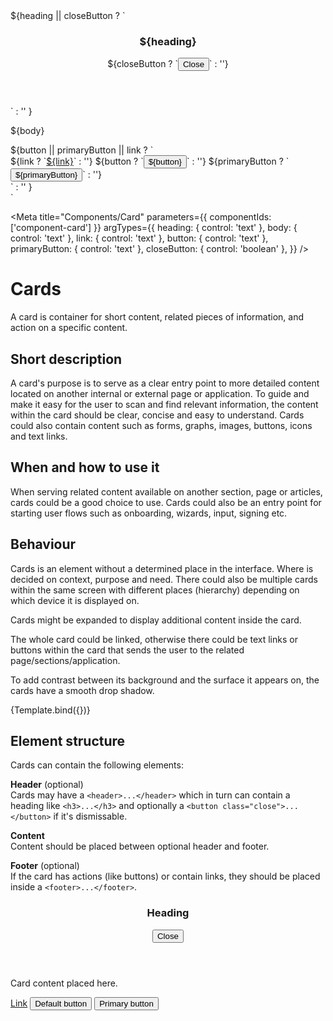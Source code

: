 
  <section class="card">
      ${heading || closeButton ?
      `<header>
        <h3>${heading}</h3>
        ${closeButton ? `<button class="close" type="button"><span class="sr-only">Close</span><i></i></button>` : ''}
       </header>` : ''
      }
      <p>${body}</p>
      ${button || primaryButton || link  ?
      `<footer>
        ${link ? `<a href="#">${link}</a>` : ''}
        ${button ? `<button type="button">${button}</button>` : ''}
        ${primaryButton ? `<button type="button" class="primary">${primaryButton}</button>` : ''}
       </footer>` : ''
      }
    </div>
  </section>
`

<Meta
  title="Components/Card"
  parameters={{
    componentIds: ['component-card']
  }}
  argTypes={{
    heading: { control: 'text' },
    body: { control: 'text' },
    link: { control: 'text' },
    button: { control: 'text' },
    primaryButton: { control: 'text' },
    closeButton: { control: 'boolean' },
  }}
/>

# Cards

A card is container for short content, related pieces of information, and action on a specific content.

## Short description

A card's purpose is to serve as a clear entry point to more detailed content located on another internal or external page or application. To guide and make it easy for the user to scan and find relevant information, the content within the card should be clear, concise and easy to understand. Cards could also contain content such as forms, graphs, images, buttons, icons and text links.

## When and how to use it

When serving related content available on another section, page or articles, cards could be a good choice to use. Cards could also be an entry point for starting user flows such as onboarding, wizards, input, signing etc.

## Behaviour

Cards is an element without a determined place in the interface. Where is decided on context, purpose and need. There could also be multiple cards within the same screen with different places (hierarchy) depending on which device it is displayed on.

Cards might be expanded to display additional content inside the card.

The whole card could be linked, otherwise there could be text links or buttons within the card that sends the user to the related page/sections/application.

To add contrast between its background and the surface it appears on, the cards have a smooth drop shadow.

<Canvas>
  <Story
    name="Card"
    args={{
      heading: 'Card headline',
      body: 'Card body',
      link: '',
      button: '',
      primaryButton: '',
    }}
  >
    {Template.bind({})}
  </Story>
</Canvas>


## Element structure

Cards can contain the following elements:

**Header** (optional)<br/>
Cards may have a `<header>...</header>` which in turn can contain a heading like `<h3>...</h3>` and optionally a `<button class="close">...</button>` if it's dismissable.

**Content**<br/>
Content should be placed between optional header and footer.

**Footer** (optional)<br/>
If the card has actions (like buttons) or contain links, they should be placed inside a `<footer>...</footer>`.

<Canvas>
    <section class="card">
      <header>
        <h3>Heading</h3>
        <button class="close"><i></i><span class="sr-only">Close</span></button>
      </header>
      <p>
        Card content placed here.
      </p>
      <footer>
        <a href="#" class="button link">Link</a>
        <button type="button">Default button</button>
        <button type="button" class="primary">Primary button</button>
      </footer>
    </section>
</Canvas>

